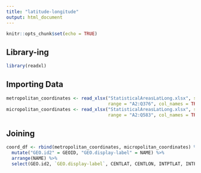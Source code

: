 ```yaml
---
title: "latitude-longitude"
output: html_document
---
```


```r
knitr::opts_chunk$set(echo = TRUE)
```

## Library-ing

```r
library(readxl)
```

## Importing Data

```r
 
metropolitan_coordinates <- read_xlsx("StatisticalAreasLatLong.xlsx", sheet = 1,
                                      range = "A2:Q376", col_names = TRUE)
micropolitan_coordinates <- read_xlsx("StatisticalAreasLatLong.xlsx", sheet = 2,
                                      range = "A2:Q583", col_names = TRUE)

```

## Joining
```r
coord_df <- rbind(metropolitan_coordinates, micropolitan_coordinates) %>%
  mutate("GEO.id2" = GEOID, "GEO.display-label" = NAME) %>%
  arrange(NAME) %>%
  select(GEO.id2, `GEO.display-label`, CENTLAT, CENTLON, INTPTLAT, INTPTLON) 
```

